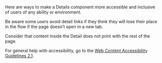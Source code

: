 Here are ways to make a Details component more accessible and inclusive of users of any ability or environment.

Be aware some users avoid detail links if they think they will lose their place in the flow if the page doesn’t open in a new tab.

Consider that content inside the Detail does not print with the rest of the page.

For general help with accessibility, go to the [Web Content Accessibility Guidelines 2.1](https://www.w3.org/TR/WCAG21/).
